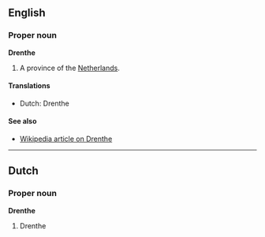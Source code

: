 ==English==
===Proper noun===
'''Drenthe'''

#A province of the [[Netherlands]].

====Translations====
*Dutch: Drenthe

====See also====
*[[en:Drenthe|Wikipedia article on Drenthe]]

----
==Dutch==
===Proper noun===
'''Drenthe'''

#Drenthe